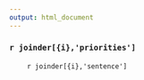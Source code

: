 ```yaml
---
output: html_document
---
```




### `r joinder[{i},'priorities']` 

|         `r joinder[{i},'sentence']` 
